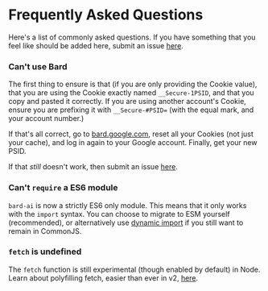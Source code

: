 # Frequently Asked Questions

Here's a list of commonly asked questions. If you have something that you feel like should be added here, submit an issue [here](https://github.com/EvanZhouDev/bard-ai-docs).

### Can't use Bard

The first thing to ensure is that (if you are only providing the Cookie value), that you are using the Cookie exactly named `__Secure-1PSID`, and that you copy and pasted it correctly. If you are using another account's Cookie, ensure you are prefixing it with `__Secure-#PSID=` (with the equal mark, and your account number.)

If that's all correct, go to [bard.google.com](bard.google.com), reset all your Cookies (not just your cache), and log in again to your Google account. Finally, get your new PSID.

If that *still* doesn't work, then submit an issue [here](https://github.com/EvanZhouDev/bard-ai/issues).

### Can't `require` a ES6 module

`bard-ai` is now a strictly ES6 only module. This means that it only works with the `import` syntax. You can choose to migrate to ESM yourself (recommended), or alternatively use [dynamic import](https://developer.mozilla.org/en-US/docs/Web/JavaScript/Reference/Operators/import) if you still want to remain in CommonJS.

### `fetch` is undefined

The `fetch` function is still experimental (though enabled by default) in Node. Learn about polyfilling fetch, easier than ever in v2, [here](/fetch).